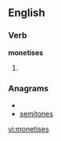 
==English==

===Verb===
'''monetises'''

# {{third-person singular of|[[monetise]]}}

===Anagrams===
* {{alphagram|eeimnosst}}
* [[semitones#English|semitones]]

[[vi:monetises]]